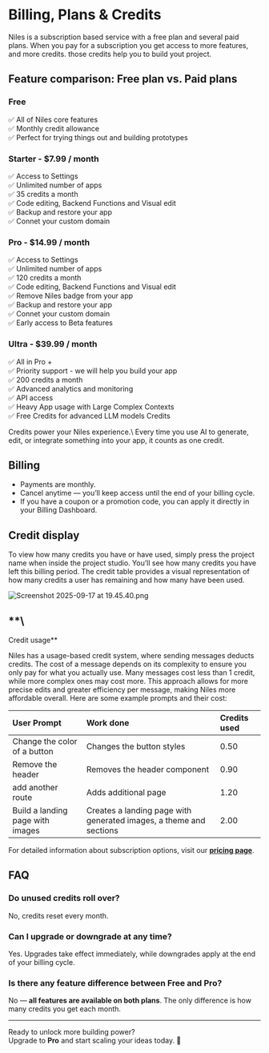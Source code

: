 # Billing, Plans & Credits

Niles is a subscription based service with a free plan and several paid plans. When you pay for a subscription you get access to more features, and more credits. those credits help you to build yout project.

## **Feature comparison: Free plan vs. Paid plans**

### Free

✅ All of Niles core features\
✅ Monthly credit allowance\
✅ Perfect for trying things out and building prototypes

### Starter - \$7.99 / month

✅ Access to Settings\
✅ Unlimited number of apps\
✅ 35 credits a month\
✅ Code editing, Backend Functions and Visual edit \
✅ Backup and restore your app\
✅ Connet your custom domain

### Pro - **\$14.99 / month**

✅ Access to Settings\
✅ Unlimited number of apps\
✅ 120 credits a month\
✅ Code editing, Backend Functions and Visual edit \
✅ Remove Niles badge from your app\
✅ Backup and restore your app\
✅ Connet your custom domain\
✅ Early access to Beta features

### Ultra - **\$39.99 / month**

✅ All in Pro +\
✅ Priority support - we will help you build your app\
✅ 200 credits a month\
✅ Advanced analytics and monitoring\
✅ API access\
✅ Heavy App usage with Large Complex Contexts\
✅ Free Credits for advanced LLM models Credits

<Note>
  Credits power your Niles experience.\
  Every time you use AI to generate, edit, or integrate something into your app, it counts as one credit.
</Note>

## Billing

- Payments are monthly.
- Cancel anytime — you’ll keep access until the end of your billing cycle.
- If you have a coupon or a promotion code, you can apply it directly in your Billing Dashboard.

## Credit display

To view how many credits you have or have used, simply press the project name when inside the project studio. You’ll see how many credits you have left this billing period. The credit table provides a visual representation of how many credits a user has remaining and how many have been used.

![Screenshot 2025-09-17 at 19.45.40.png](/images/Screenshot2025-09-17at19.45.40.png)

## **\
Credit usage**

Niles has a usage-based credit system, where sending messages deducts credits. The cost of a message depends on its complexity to ensure you only pay for what you actually use. Many messages cost less than 1 credit, while more complex ones may cost more. This approach allows for more precise edits and greater efficiency per message, making Niles more affordable overall. Here are some example prompts and their cost:

| **User Prompt**                  | **Work done**                                                      | **Credits used** |
| :------------------------------- | :----------------------------------------------------------------- | :--------------- |
| Change the color of a button     | Changes the button styles                                          | 0.50             |
| Remove the header                | Removes the header component                                       | 0.90             |
| add another route                | Adds additional page                                               | 1.20             |
| Build a landing page with images | Creates a landing page with generated images, a theme and sections | 2.00             |

For detailed information about subscription options, visit our [**pricing page**](https://app.niles.dev/pricing).

## FAQ

### Do unused credits roll over?

No, credits reset every month.

### Can I upgrade or downgrade at any time?

Yes. Upgrades take effect immediately, while downgrades apply at the end of your billing cycle.

### Is there any feature difference between Free and Pro?

No — **all features are available on both plans**. The only difference is how many credits you get each month.

---

Ready to unlock more building power?\
Upgrade to **Pro** and start scaling your ideas today. 🚀